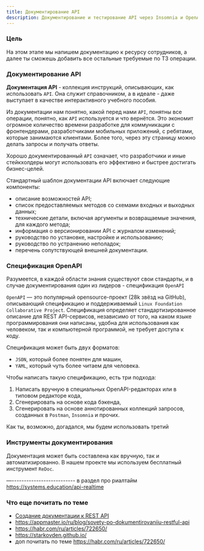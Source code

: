 ```yaml
---
title: Документирование API
description: Документирование и тестирование API через Insomnia и OpenAPI
---
```



### Цель

На этом этапе мы напишем документацию к ресурсу сотрудников, а далее ты сможешь добавить все остальные требуемые по ТЗ операции.

### Документирование API

**Документация API** - коллекция инструкций, описывающих, как использовать `API`. Она служит справочником, а в идеале - даже выступает в качестве интерактивного учебного пособия. 

Из документации нам понятно, какой перед нами `API`, понятны все операции, понятно, как `API` используется и что вернётся. 
Это экономит огромное количество времени разработке для коммуникации с фронтендерами, разработчиками мобильных приложений, 
с ребятами, которые занимаются клиентами. Более того, через эту страницу можно делать запросы и получать ответы.

Хорошо документированный `API` означает, что разработчики и иные стейкхолдеры могут использовать его эффективно и быстрее достигать бизнес-целей.

Стандартный шаблон документации API включает следующие компоненты:
- описание возможностей API;
- список предоставляемых методов со схемами входных и выходных данных;
- технические детали, включая аргументы и возвращаемые значения, для каждого метода;
- информация о версионировании API с журналом изменений;
- руководство по установке, настройке и использованию;
- руководство по устранению неполадок;
- перечень сопутствующей внешней документации.

### Спецификация OpenAPI

Разумеется, в каждой области знания существуют свои стандарты, и в случае документирования один из лидеров - спецификация `OpenAPI`

`OpenAPI` — это популярный opensource-проект (28k звёзд на GitHub), описывающий спецификацию и поддерживаемый `Linux Foundation Collaborative Project`. 
Спецификация определяет стандартизированное описание для REST API-сервисов, независимо от того, на каком языке программирования они написаны, 
удобна для использования как человеком, так и компьютерной программой, не требует доступа к коду. 

Спецификация может быть двух форматов: 
- `JSON`, который более понятен для машин,
- `YAML`, который чуть более читаем для человека.

Чтобы написать такую спецификацию, есть три подхода:
1. Написать вручную в специальных OpenAPI-редакторах или в типовом редакторе кода,
2. Сгенерировать на основе кода бэкенда,
3. Сгенерировать на основе аннотированных коллекций запросов, созданных в `Postman`, `Insomnia` и прочих.

<Aside type="tip" title="Ближе к практике">Как ты, возможно, догадался, мы будем использовать третий</Aside>

### Инструменты документирования

Документация может быть составлена как вручную, так и автоматизированно. 
В нашем проекте мы используем бесплатный инструмент `ReDoc`.

<LinkCard title="Пример документации HeadHunter (ReDoc)" href="https://api.hh.ru/openapi/redoc"></LinkCard>
<LinkCard title="Пример документации Тинькофф (ReDoc)" href="https://tinkoff.github.io/api_asdk/"></LinkCard>



—--------------------------
в раздел про риалтайм
https://systems.education/api-realtime




### Что еще почитать по теме

- [Создание документации к REST API](https://www.digitalocean.com/community/tutorials/how-to-create-documentation-for-your-rest-api-with-insomnia)
- https://appmaster.io/ru/blog/sovety-po-dokumentirovaniiu-restful-api
- https://habr.com/ru/articles/722650/
- https://starkovden.github.io/
- доп почитать по теме https://habr.com/ru/articles/722650/
